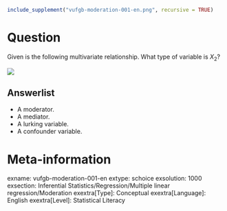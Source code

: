 ```r
include_supplement("vufgb-moderation-001-en.png", recursive = TRUE)
```

Question
========
Given is the following multivariate relationship. What type of variable is $X_{2}$? 

![](vufgb-moderation-001-en.png)

Answerlist
----------
* A moderator.
* A mediator.
* A lurking variable.
* A confounder variable.

Meta-information
================
exname: vufgb-moderation-001-en
extype: schoice
exsolution: 1000
exsection: Inferential Statistics/Regression/Multiple linear regression/Moderation
exextra[Type]: Conceptual
exextra[Language]: English
exextra[Level]: Statistical Literacy
